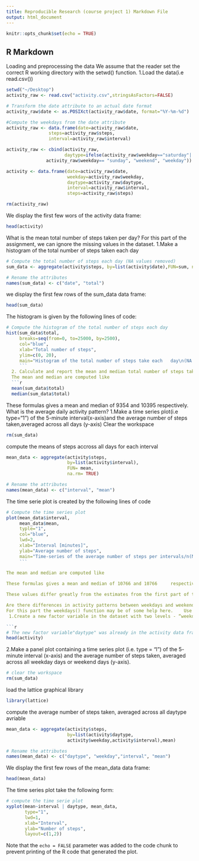 ```yaml
---
title: Reproducible Research (course project 1) Markdown File
output: html_document
---
```


```r
knitr::opts_chunk$set(echo = TRUE)
```

## R Markdown


Loading and preprocessing the data
We assume that the reader set the correct R working directory with the setwd() function.
1.Load the data(i.e read.csv())

```r
setwd("~/Desktop")
activity_raw <- read.csv("activity.csv",stringsAsFactors=FALSE)
```



```r
# Transform the date attribute to an actual date format
activity_raw$date <- as.POSIXct(activity_raw$date, format="%Y-%m-%d")
```
```r
#Compute the weekdays from the date attribute
activity_raw <- data.frame(date=activity_raw$date,                                  weekday=tolower(weekdays(activity_raw$date)),
                steps=activity_raw$steps,
                interval=activity_raw$interval)
```

```r
activity_raw <- cbind(activity_raw,
                      daytype=ifelse(activity_raw$weekday=="saturday"|
               activity_raw$weekday== "sunday", "weekend", "weekday"))
```

```r
activity <- data.frame(date=activity_raw$date,
                       weekday=activity_raw$weekday,
                       daytype=activity_raw$daytype,
                       interval=activity_raw$interval,
                       steps=activity_raw$steps)
```
```r
rm(activity_raw)
```
We display the first few wors of the activity data frame:
```r
head(activity)
```
What is the mean total number of steps taken per day?
For this part of the assignment, we can ignore the missing values in the dataset.
1.Make a histogram of the total number of steps taken each day

```r
# Compute the total number of steps each day (NA values removed)
sum_data <- aggregate(activity$steps, by=list(activity$date),FUN=sum, na.rm=TRUE)
```
```r
# Rename the attributes
names(sum_data) <- c("date", "total")
```
we display the first few rows of the sum_data data frame:
```r
head(sum_data)
```
The histogram is given by the following lines of code:

```r
# Compute the histogram of the total number of steps each day
hist(sum_data$total,
     breaks=seq(from=0, to=25000, by=2500),
     col="blue",
     xlab="Total number of steps",
     ylim=c(0, 20),
     main="Histogram of the total number of steps take each   day\n(NA removed)")
     ```
  2. Calculate and report the mean and median total number of steps take per day
  The mean and median are computed like
  ```r
  mean(sum_data$total)
  median(sum_data$total)
  ```
  These formulas gives a mean and median of 9354 and 10395 respectively.
What is the average daily activity pattern?
  1.Make a time series plot(i.e type="1") of the 5-minute interval(x-axis)and the average number of steps taken,averaged across all days (y-axis)
Clear the workspace
```r
rm(sum_data)
```
compute the means of steps accross all days for each interval
```r
mean_data <- aggregate(activity$steps,
                       by=list(activity$interval),
                       FUN= mean,
                       na.rm= TRUE)
```

```r
# Rename the attributes
names(mean_data) <- c("interval", "mean")
```
The time serie plot is created by the following lines of code
 
 ```r
 # Compute the time series plot
 plot(mean_data$interval,
      mean_data$mean,
      typle="1",
      col="blue",
      lwd=2,
      xlab="Interval [minutes]",
      ylab="Average number of steps",
      main="Time-series of the average number of steps per intervals/n(NA removed)")
      ```
      
The mean and median are computed like

These formulas gives a mean and median of 10766 and 10766     respectively.

These values differ greatly from the estimates from the first part of the assignment. The impact of imputing the missing values is to have more data, hence to obtain a bigger mean and median value.

Are there differences in activity patterns between weekdays and weekends?
For this part the weekdays() function may be of some help here.    Use the dataset with the filled-in missing values for this part.
  1.Create a new factor variable in the dataset with two levels - “weekdays” and “weekend” indicating whether a given date is a weekday or weekend day.

```r
# The new factor variable"daytype" was already in the activity data frame
head(activity)
```
2.Make a panel plot containing a time series plot (i.e. type = "l") of the 5- minute interval (x-axis) and the average number of steps taken, averaged across all weekday days or weekend days (y-axis).

```r
# clear the workspace
rm(sum_data)
```
load the lattice graphical library
```r
library(lattice)
```
compute the average number of steps taken, averaged across all daytype avriable
```r
mean_data <- aggregate(activity$steps,
                       by=list(activity$daytype,
                       activity$weekday,activity$interval),mean)
```

```r
# Rename the attributes
names(mean_data) <- c("daytype", "weekday","interval", "mean")
```
We display the first few rows of the mean_data data frame:
```r
head(mean_data)
```
The time series plot take the following form:
 
 ```r
 # compute the time serie plot
 xyplot(mean~interval | daytype, mean_data,
        type="1",
        lwd=1,
        xlab="Interval",
        ylab="Number of steps",
        layout=c(1,2))
```

Note that the `echo = FALSE` parameter was added to the code chunk to prevent printing of the R code that generated the plot.
